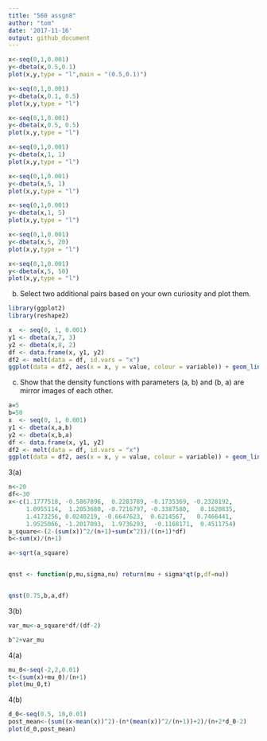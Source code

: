 ```yaml
---
title: "560 assgn8"
author: "tom"
date: '2017-11-16'
output: github_document
---
```


```r
x<-seq(0,1,0.001)
y<-dbeta(x,0.5,0.1)
plot(x,y,type = "l",main = "(0.5,0.1)")
```

```r

x<-seq(0,1,0.001)
y<-dbeta(x,0.1, 0.5) 
plot(x,y,type = "l")


```

```r
x<-seq(0,1,0.001)
y<-dbeta(x,0.5, 0.5) 
plot(x,y,type = "l")


```
```r
x<-seq(0,1,0.001)
y<-dbeta(x,1, 1) 
plot(x,y,type = "l")

x<-seq(0,1,0.001)
y<-dbeta(x,5, 1) 
plot(x,y,type = "l")

x<-seq(0,1,0.001)
y<-dbeta(x,1, 5) 
plot(x,y,type = "l")

x<-seq(0,1,0.001)
y<-dbeta(x,5, 20) 
plot(x,y,type = "l")

x<-seq(0,1,0.001)
y<-dbeta(x,5, 50)
plot(x,y,type = "l")

```


(b) Select two additional pairs based on your own curiosity and plot
them.

```r
library(ggplot2)
library(reshape2)
```


```r
x  <- seq(0, 1, 0.001)
y1 <- dbeta(x,7, 3)
y2 <- dbeta(x,8, 2)
df <- data.frame(x, y1, y2)
df2 <- melt(data = df, id.vars = "x")
ggplot(data = df2, aes(x = x, y = value, colour = variable)) + geom_line()
```

(c) Show that the density functions with parameters (a, b) and (b, a) are mirror images of each other.

```r
a=5
b=50
x  <- seq(0, 1, 0.001)
y1 <- dbeta(x,a,b)
y2 <- dbeta(x,b,a)
df <- data.frame(x, y1, y2)
df2 <- melt(data = df, id.vars = "x")
ggplot(data = df2, aes(x = x, y = value, colour = variable)) + geom_line()
```
3(a)

```r
n<-20
df<-30
x<-c(1.1777518, -0.5867896,  0.2283789, -0.1735369, -0.2328192,
     1.0955114,  1.2053680, -0.7216797, -0.3387580,   0.1620835,
     1.4173256, 0.0240219, -0.6647623,  0.6214567,   0.7466441,
     1.9525066, -1.2017093,  1.9736293,  -0.1168171,  0.4511754)
a_square<-(2-(sum(x))^2/(n+1)+sum(x^2))/((n+1)*df)
b<-sum(x)/(n+1)

a<-sqrt(a_square)


qnst <- function(p,mu,sigma,nu) return(mu + sigma*qt(p,df=nu))


qnst(0.75,b,a,df)
```

3(b)

```r
var_mu<-a_square*df/(df-2)

b^2+var_mu
```
4(a)
```r
mu_0<-seq(-2,2,0.01)
t<-(sum(x)+mu_0)/(n+1)
plot(mu_0,t)
```

4(b)
```r
d_0<-seq(0.5, 10,0.01)
post_mean<-(sum((x-mean(x))^2)-(n*(mean(x))^2/(n+1))+2)/(n+2*d_0-2)
plot(d_0,post_mean)
```

